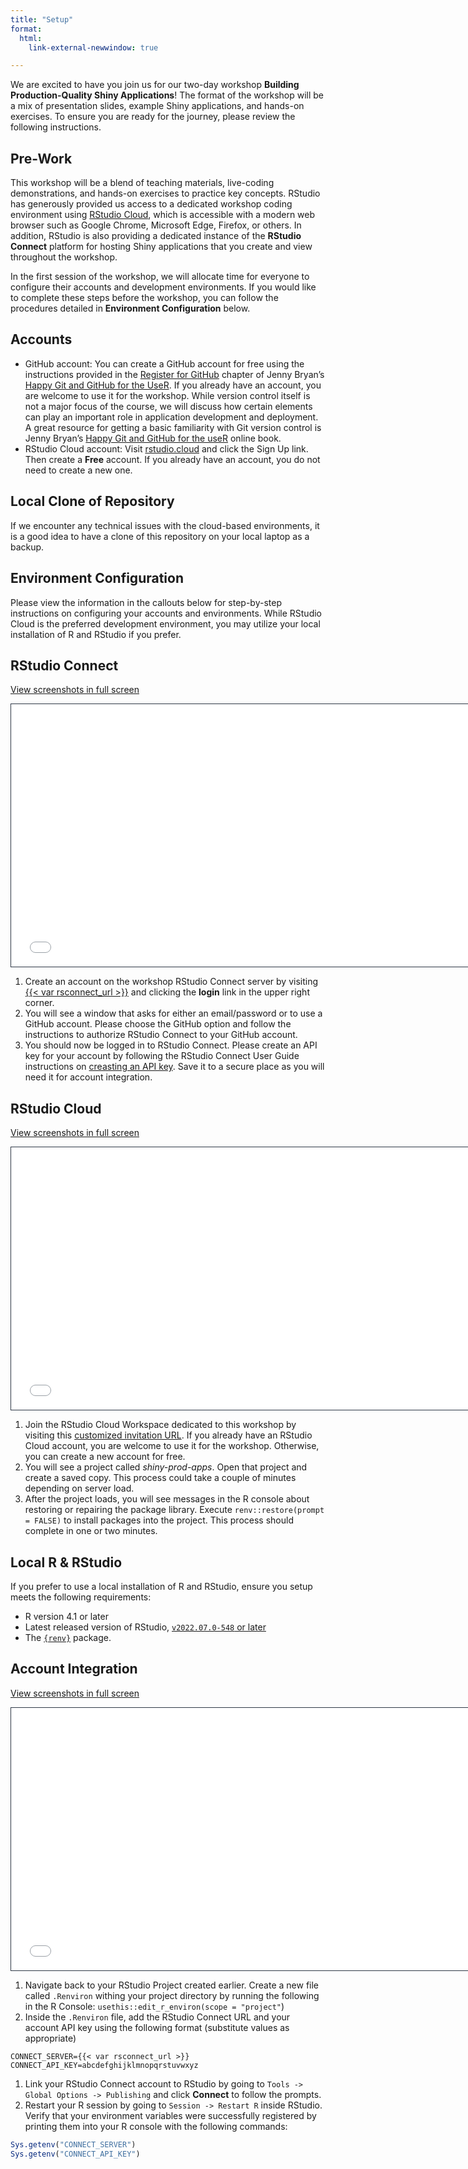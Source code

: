 ```yaml
---
title: "Setup"
format: 
  html:
    link-external-newwindow: true

---
```


We are excited to have you join us for our two-day workshop **Building Production-Quality Shiny Applications**! The format of the workshop will be a mix of presentation slides, example Shiny applications, and hands-on exercises. To ensure you are ready for the journey, please review the following instructions.

## Pre-Work

This workshop will be a blend of teaching materials, live-coding demonstrations, and hands-on exercises to practice key concepts. RStudio has generously provided us access to a dedicated workshop coding environment using [RStudio Cloud](https://rstudio.cloud), which is accessible with a modern web browser such as Google Chrome, Microsoft Edge, Firefox, or others. In addition, RStudio is also providing a dedicated instance of the **RStudio Connect** platform for hosting Shiny applications that you create and view throughout the workshop. 

In the first session of the workshop, we will allocate time for everyone to configure their accounts and development environments. If you would like to complete these steps before the workshop, you can follow the procedures detailed in **Environment Configuration** below.

## Accounts 

* GitHub account: You can create a GitHub account for free using the instructions provided in the [Register for GitHub](https://happygitwithr.com/github-acct.html#github-acct) chapter of Jenny Bryan's [Happy Git and GitHub for the UseR](https://happygitwithr.com/index.html). If you already have an account, you are welcome to use it for the workshop. While version control itself is not a major focus of the course, we will discuss how certain elements can play an important role in application development and deployment. A great resource for getting a basic familiarity with Git version control is Jenny Bryan's [Happy Git and GitHub for the useR](https://happygitwithr.com/index.html) online book.
* RStudio Cloud account: Visit [rstudio.cloud](https://rstudio.cloud) and click the Sign Up link. Then create a **Free** account. If you already have an account, you do not need to create a new one.

## Local Clone of Repository

If we encounter any technical issues with the cloud-based environments, it is a good idea to have a clone of this repository on your local laptop as a backup. 

## Environment Configuration

Please view the information in the callouts below for step-by-step instructions on configuring your accounts and environments. While RStudio Cloud is the preferred development environment, you may utilize your local installation of R and RStudio if you prefer.

:::{.callout-tip collapse="true"}

## RStudio Connect

[View screenshots in full screen](materials/setup-resources/index.html#/rcreate-rstudio-connect-account)

```{=html}
<iframe class="slide-deck" src="materials/setup-resources/#/create-rstudio-connect-account" height="420" width="747" style="border: 1px solid #2e3846;"></iframe>
```

1. Create an account on the workshop RStudio Connect server by visiting [{{< var rsconnect_url >}}]({{< var rsconnect_url >}}) and clicking the **login** link in the upper right corner.
1. You will see a window that asks for either an email/password or to use a GitHub account. Please choose the GitHub option and follow the instructions to authorize RStudio Connect to your GitHub account.
1. You should now be logged in to RStudio Connect. Please create an API key for your account by following the RStudio Connect User Guide instructions on [creasting an API key](https://docs.rstudio.com/connect/user/api-keys/). Save it to a secure place as you will need it for account integration.

:::

:::{.callout-tip collapse="true"}

## RStudio Cloud

[View screenshots in full screen](materials/setup-resources/index.html#/rstudio-cloud-setup)

```{=html}
<iframe class="slide-deck" src="materials/setup-resources/#/rstudio-cloud-setup" height="420" width="747" style="border: 1px solid #2e3846;"></iframe>
```

1. Join the RStudio Cloud Workspace dedicated to this workshop by visiting this [customized invitation URL]({{< var rstudio_cloud_workspace_url >}}). If you already have an RStudio Cloud account, you are welcome to use it for the workshop. Otherwise, you can create a new account for free.
1. You will see a project called *shiny-prod-apps*. Open that project and create a saved copy. This process could take a couple of minutes depending on server load.
1. After the project loads, you will see messages in the R console about restoring or repairing the package library. Execute `renv::restore(prompt = FALSE)` to install packages into the project. This process should complete in one or two minutes.

:::

:::{.callout-caution collapse="true"}

## Local R & RStudio

If you prefer to use a local installation of R and RStudio, ensure you setup meets the following requirements:

* R version 4.1 or later
* Latest released version of RStudio, [`v2022.07.0-548` or later](https://www.rstudio.com/products/rstudio/download/#download)
* The [`{renv}`](https://rstudio.github.io/renv/articles/renv.html) package. 

:::

:::{.callout-tip collapse="true"}

## Account Integration

[View screenshots in full screen](materials/setup-resources/index.html#/account-integrations)

```{=html}
<iframe class="slide-deck" src="materials/setup-resources/#/account-integrations" height="420" width="747" style="border: 1px solid #2e3846;"></iframe>
```

1. Navigate back to your RStudio Project created earlier. Create a new file called `.Renviron` withing your project directory by running the following in the R Console: `usethis::edit_r_environ(scope = "project"`)
1. Inside the `.Renviron` file, add the RStudio Connect URL and your account API key using the following format (substitute values as appropriate)

```
CONNECT_SERVER={{< var rsconnect_url >}}
CONNECT_API_KEY=abcdefghijklmnopqrstuvwxyz
```

1. Link your RStudio Connect account to RStudio by going to `Tools -> Global Options -> Publishing` and click **Connect** to follow the prompts.
1. Restart your R session by going to `Session -> Restart R` inside RStudio. Verify that your environment variables were successfully registered by printing them into your R console with the following commands:

```r
Sys.getenv("CONNECT_SERVER")
Sys.getenv("CONNECT_API_KEY")
```

:::
